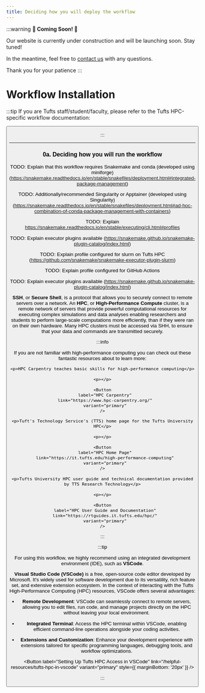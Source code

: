 ```yaml
---
title: Deciding how you will deploy the workflow
---
```



:::warning
**🚧 Coming Soon! 🚧**

Our website is currently under construction and will be launching soon.
Stay tuned!

In the meantime, feel free to [contact us](mailto:benjamin.bromberg@tufts.edu)
with any questions.

Thank you for your patience
:::

# Workflow Installation

:::tip
If you are Tufts staff/student/faculty, please refer to the Tufts HPC-specific
workflow documentation:

<Button
  label="Click here Tufts-specific tucca-rna-seq docs"
  link="/tucca-rna-seq/getting-started-tufts/installation"
  variant="primary"
/>

:::

---

### 0a. Deciding how you will run the workflow

TODO: Explain that this workflow requires Snakemake and conda (developed using
miniforge) (https://snakemake.readthedocs.io/en/stable/snakefiles/deployment.html#integrated-package-management)

TODO: Additionally/recommended Singularity or Apptainer (developed using Singularity) (https://snakemake.readthedocs.io/en/stable/snakefiles/deployment.html#ad-hoc-combination-of-conda-package-management-with-containers)

TODO: Explain https://snakemake.readthedocs.io/en/stable/executing/cli.html#profiles

TODO: Explain executor plugins available (https://snakemake.github.io/snakemake-plugin-catalog/index.html)

TODO: Explain profile configured for slurm on Tufts HPC (https://github.com/snakemake/snakemake-executor-plugin-slurm)

TODO: Explain profile configured for GitHub Actions

TODO: Explain executor plugins available (https://snakemake.github.io/snakemake-plugin-catalog/index.html)

**SSH**, or **Secure Shell**, is a protocol that allows you to securely
connect to remote servers over a network. An **HPC**, or **High-Performance
Compute** cluster, is a remote network of servers that provide powerful
computational resources for executing complex simulations and data analyses
enabling researchers and students to perform large-scale computations
more efficiently, than if they were ran on their own hardware. Many HPC
clusters must be accessed via SHH, to ensure that your data and commands are
transmitted securely. 

:::info

If you are not familiar with high-performance computing you can check out
these fantastic resources about to learn more:

<Tabs>
  <TabItem value="hpc-carpentry" label="HPC Carpentry Lessons">

    <p>HPC Carpentry teaches basic skills for high-performance computing</p>

    <p></p>

    <Button
      label="HPC Carpentry"
      link="https://www.hpc-carpentry.org/"
      variant="primary"
    />

  </TabItem>
  <TabItem value="hpc-mainpage" label="Tufts HPC Home Page">

    <p>Tuft's Technology Service's (TTS) home page for the Tufts University
    HPC</p>

    <p></p>

    <Button
      label="HPC Home Page"
      link="https://it.tufts.edu/high-performance-computing"
      variant="primary"
    />

  </TabItem>
  <TabItem value="hpc-docs" label="Tufts HPC User Guide and Documentation">

    <p>Tufts University HPC user guide and technical documentation provided
    by TTS Research Technology</p>

    <p></p>

    <Button
      label="HPC User Guide and Documentation"
      link="https://rtguides.it.tufts.edu/hpc/"
      variant="primary"
    />

  </TabItem>
</Tabs>

:::

:::tip

For using this workflow, we highly recommend using an integrated development
environment (IDE), such as **VSCode**.

**Visual Studio Code (VSCode)** is a free, open-source code editor
developed by Microsoft. It's widely used for software development due to
its versatility, rich feature set, and extensive extension ecosystem. In
the context of interacting with the Tufts High-Performance Computing (HPC)
resources, VSCode offers several advantages:

- **Remote Development**: VSCode can seamlessly connect to remote servers,
  allowing you to edit files, run code, and manage projects directly on the
  HPC without leaving your local environment.
  
- **Integrated Terminal**: Access the HPC terminal within VSCode, enabling
  efficient command-line operations alongside your coding activities.
  
- **Extensions and Customization**: Enhance your development experience
  with extensions tailored for specific programming languages, debugging
  tools, and workflow optimizations.

<Button
  label="Setting Up Tufts HPC Access in VSCode"
  link="/helpful-resources/tufts-hpc-in-vscode"
  variant="primary"
  style={{ marginBottom: '20px' }}
/>

:::